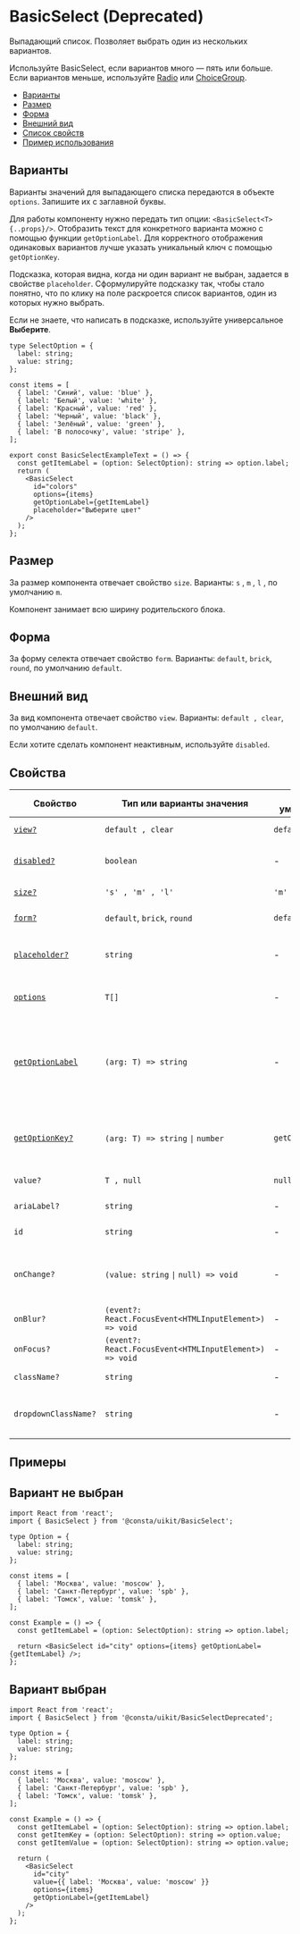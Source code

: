

# BasicSelect (Deprecated)

Выпадающий список. Позволяет выбрать один из нескольких вариантов.

Используйте BasicSelect, если вариантов много — пять или больше. Если вариантов меньше,
используйте [Radio](?path=/docs/components-radio--playground)
или [ChoiceGroup](?path=/docs/components-choicegroup--playground).

- [Варианты](#варианты)
- [Размер](#размер)
- [Форма](#форма)
- [Внешний вид](#внешний-вид)
- [Список свойств](#свойства)
- [Пример использования](#примеры)

## Варианты

Варианты значений для выпадающего списка передаются в объекте `options`. Запишите их
с заглавной буквы.

Для работы компоненту нужно передать тип опции: `<BasicSelect<T> {..props}/>`.
Отобразить текст для конкретного варианта можно с помощью функции `getOptionLabel`.
Для корректного отображения одинаковых вариантов лучше указать уникальный ключ с помощью `getOptionKey`.

Подсказка, которая видна, когда ни один вариант не выбран, задается в свойстве `placeholder`.
Сформулируйте подсказку так, чтобы стало понятно, что по клику на поле раскроется список вариантов,
один из которых нужно выбрать.

Если не знаете, что написать в подсказке, используйте универсальное **Выберите**.

```tsx
type SelectOption = {
  label: string;
  value: string;
};

const items = [
  { label: 'Синий', value: 'blue' },
  { label: 'Белый', value: 'white' },
  { label: 'Красный', value: 'red' },
  { label: 'Черный', value: 'black' },
  { label: 'Зелёный', value: 'green' },
  { label: 'В полосочку', value: 'stripe' },
];

export const BasicSelectExampleText = () => {
  const getItemLabel = (option: SelectOption): string => option.label;
  return (
    <BasicSelect
      id="colors"
      options={items}
      getOptionLabel={getItemLabel}
      placeholder="Выберите цвет"
    />
  );
};
```

<BasicSelectExampleText />

## Размер

За размер компонента отвечает свойство `size`. Варианты: `s` , `m` , `l` , по умолчанию `m`.

Компонент занимает всю ширину родительского блока.

<BasicSelectExampleSize />

## Форма

За форму селекта отвечает свойство `form`. Варианты: `default`, `brick`, `round`, по умолчанию `default`.

<BasicSelectExampleForm />

## Внешний вид

За вид компонента отвечает свойство `view`. Варианты: `default , clear`, по умолчанию `default`.

Если хотите сделать компонент неактивным, используйте `disabled`.

<BasicSelectExampleView />

## Cвойства

| Свойство                      | Тип или варианты значения                              | По умолчанию     | Описание                                                                                         |
| ----------------------------- | ------------------------------------------------------ | ---------------- | ------------------------------------------------------------------------------------------------ |
| [`view?`](#внешний-вид)       | `default , clear`                                      | `default`        | Внешний вид компонента                                                                           |
| [`disabled?`](#внешний-вид)   | `boolean`                                              | -                | Делает компонент недоступным                                                                     |
| [`size?`](#размер)            | `'s' , 'm' , 'l'`                                      | `'m'`            | Размер компонента                                                                                |
| [`form?`](#форма)             | `default`, `brick`, `round`                            | `default`        | Размер компонента                                                                                |
| [`placeholder?`](#варианты)   | `string`                                               | -                | Подсказка, отображается, когда вариант не выбран                                                 |
| [`options`](#варианты)        | `T[]`                                                  | -                | Варианты, которые можно выбрать                                                                  |
| [`getOptionLabel`](#варианты) | `(arg: T) => string`                                   | -                | Функция для получения текста варианта, который будет отображаться в поле для выбранного значения |
| [`getOptionKey?`](#варианты)  | `(arg: T) => string` <code>&#124;</code> `number`      | `getOptionLabel` | Функция для получения уникального ключа элемента списка                                          |
| `value?`                      | `T , null`                                             | `null`           | Значение селекта                                                                                 |
| `ariaLabel?`                  | `string`                                               | -                | `aria` атрибут для метки                                                                         |
| `id`                          | `string`                                               | -                | Идентификатор селекта в DOM                                                                      |
| `onChange?`                   | `(value: string` <code>&#124;</code> `null) => void`   | -                | Обработчик события изменения значения компонента                                                 |
| `onBlur?`                     | `(event?: React.FocusEvent<HTMLInputElement>) => void` | -                | Обработчик события `blur`                                                                        |
| `onFocus?`                    | `(event?: React.FocusEvent<HTMLInputElement>) => void` | -                | Обработчик события `focus`                                                                       |
| `className?`                  | `string`                                               | -                | Дополнительный CSS-класс                                                                         |
| `dropdownClassName?`          | `string`                                               | -                | Дополнительный CSS-класс для выпадающего блока                                                   |

## Примеры

## Вариант не выбран

```tsx
import React from 'react';
import { BasicSelect } from '@consta/uikit/BasicSelect';

type Option = {
  label: string;
  value: string;
};

const items = [
  { label: 'Москва', value: 'moscow' },
  { label: 'Санкт-Петербург', value: 'spb' },
  { label: 'Томск', value: 'tomsk' },
];

const Example = () => {
  const getItemLabel = (option: SelectOption): string => option.label;

  return <BasicSelect id="city" options={items} getOptionLabel={getItemLabel} />;
};
```

## Вариант выбран

```tsx
import React from 'react';
import { BasicSelect } from '@consta/uikit/BasicSelectDeprecated';

type Option = {
  label: string;
  value: string;
};

const items = [
  { label: 'Москва', value: 'moscow' },
  { label: 'Санкт-Петербург', value: 'spb' },
  { label: 'Томск', value: 'tomsk' },
];

const Example = () => {
  const getItemLabel = (option: SelectOption): string => option.label;
  const getItemKey = (option: SelectOption): string => option.value;
  const getItemValue = (option: SelectOption): string => option.value;

  return (
    <BasicSelect
      id="city"
      value={{ label: 'Москва', value: 'moscow' }}
      options={items}
      getOptionLabel={getItemLabel}
    />
  );
};
```
